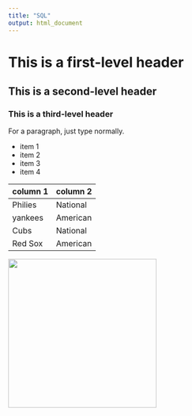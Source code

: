 ```yaml
---
title: "SQL"
output: html_document
---
```


# This is a first-level header
## This is a second-level header
### This is a third-level header

For a paragraph, just type normally.

* item 1
* item 2
* item 3
* item 4

column 1 | column 2 
---|---
Philies | National
yankees | American 
Cubs | National
Red Sox | American 

<img src="Cute-Kitten-kittens-16122061-1280-800.jpg" width="300"/>